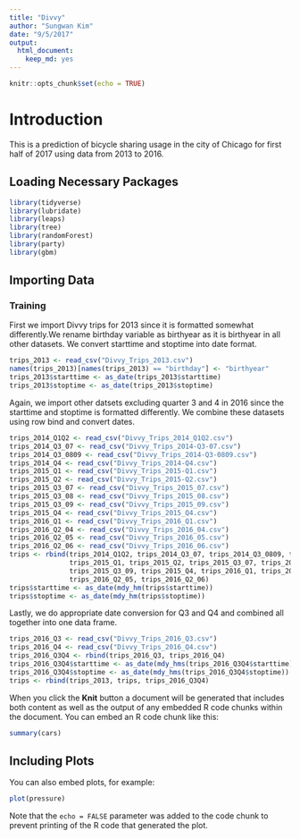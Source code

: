 ```yaml
---
title: "Divvy"
author: "Sungwan Kim"
date: "9/5/2017"
output: 
  html_document: 
    keep_md: yes
---
```


```r
knitr::opts_chunk$set(echo = TRUE)
```

# Introduction

This is a prediction of bicycle sharing usage in the city of Chicago for first half of 2017 using data from 2013 to 2016.


## Loading Necessary Packages

```r
library(tidyverse)
library(lubridate)
library(leaps)
library(tree)
library(randomForest)
library(party)
library(gbm)
```

## Importing Data
 
### Training

First we import Divvy trips for 2013 since it is formatted somewhat differently.We rename birthday variable as birthyear as it is birthyear in all other datasets. We convert starttime and stoptime into date format.
 
```r
trips_2013 <- read_csv("Divvy_Trips_2013.csv")
names(trips_2013)[names(trips_2013) == "birthday"] <- "birthyear"
trips_2013$starttime <- as_date(trips_2013$starttime)
trips_2013$stoptime <- as_date(trips_2013$stoptime)
```

Again, we import other datsets excluding quarter 3 and 4 in 2016 since the starttime and stoptime is formatted differently. We combine these datasets using row bind and convert dates.

```r
trips_2014_Q1Q2 <- read_csv("Divvy_Trips_2014_Q1Q2.csv")
trips_2014_Q3_07 <- read_csv("Divvy_Trips_2014-Q3-07.csv")
trips_2014_Q3_0809 <- read_csv("Divvy_Trips_2014-Q3-0809.csv")
trips_2014_Q4 <- read_csv("Divvy_Trips_2014-Q4.csv")
trips_2015_Q1 <- read_csv("Divvy_Trips_2015-Q1.csv")
trips_2015_Q2 <- read_csv("Divvy_Trips_2015-Q2.csv")
trips_2015_Q3_07 <- read_csv("Divvy_Trips_2015_07.csv")
trips_2015_Q3_08 <- read_csv("Divvy_Trips_2015_08.csv")
trips_2015_Q3_09 <- read_csv("Divvy_Trips_2015_09.csv")
trips_2015_Q4 <- read_csv("Divvy_Trips_2015_Q4.csv")
trips_2016_Q1 <- read_csv("Divvy_Trips_2016_Q1.csv")
trips_2016_Q2_04 <- read_csv("Divvy_Trips_2016_04.csv")
trips_2016_Q2_05 <- read_csv("Divvy_Trips_2016_05.csv")
trips_2016_Q2_06 <- read_csv("Divvy_Trips_2016_06.csv")
trips <- rbind(trips_2014_Q1Q2, trips_2014_Q3_07, trips_2014_Q3_0809, trips_2014_Q4, 
               trips_2015_Q1, trips_2015_Q2, trips_2015_Q3_07, trips_2015_Q3_08,
               trips_2015_Q3_09, trips_2015_Q4, trips_2016_Q1, trips_2016_Q2_04,
               trips_2016_Q2_05, trips_2016_Q2_06)
trips$starttime <- as_date(mdy_hm(trips$starttime))
trips$stoptime <- as_date(mdy_hm(trips$stoptime))
```

Lastly, we do appropriate date conversion for Q3 and Q4 and combined all together into one data frame.

```r
trips_2016_Q3 <- read_csv("Divvy_Trips_2016_Q3.csv")
trips_2016_Q4 <- read_csv("Divvy_Trips_2016_Q4.csv")
trips_2016_Q3Q4 <- rbind(trips_2016_Q3, trips_2016_Q4)
trips_2016_Q3Q4$starttime <- as_date(mdy_hms(trips_2016_Q3Q4$starttime))
trips_2016_Q3Q4$stoptime <- as_date(mdy_hms(trips_2016_Q3Q4$stoptime))
trips <- rbind(trips_2013, trips, trips_2016_Q3Q4)
```


When you click the **Knit** button a document will be generated that includes both content as well as the output of any embedded R code chunks within the document. You can embed an R code chunk like this:

```r
summary(cars)
```

## Including Plots

You can also embed plots, for example:

```r
plot(pressure)
```

Note that the `echo = FALSE` parameter was added to the code chunk to prevent printing of the R code that generated the plot.
